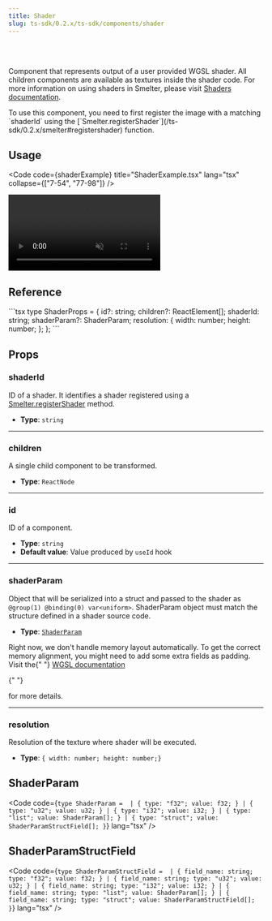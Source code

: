 ```yaml
---
title: Shader
slug: ts-sdk/0.2.x/ts-sdk/components/shader
---
```



<Badge text="Node.js" variant="tip" size="large" />

<br />

<br />

Component that represents output of a user provided WGSL shader. All children components are available as textures inside the shader code.
For more information on using shaders in Smelter, please visit [Shaders documentation](/fundamentals/concepts/shaders).

<Aside>
  To use this component, you need to first register the image with a matching
  `shaderId` using the
  [`Smelter.registerShader`](/ts-sdk/0.2.x/smelter#registershader) function.
</Aside>

## Usage

<Code code={shaderExample} title="ShaderExample.tsx" lang="tsx" collapse={["7-54", "77-98"]} />

<CollapsibleDetails summaryTitle="Example output">
  <video autoplay loop muted src={ExampleImage} alt="example output" />
</CollapsibleDetails>

## Reference

<CollapsibleDetails summaryTitle="Type definitions" open>
  ```tsx
  type ShaderProps = {
    id?: string;
    children?: ReactElement[];
    shaderId: string;
    shaderParam?: ShaderParam;
    resolution: {
      width: number;
      height: number;
    };
  };
  ```
</CollapsibleDetails>

## Props

### shaderId

ID of a shader. It identifies a shader registered using a [Smelter.registerShader](/ts-sdk/0.2.x/smelter#registershader) method.

* **Type**: `string`

***

### children

A single child component to be transformed.

* **Type**: `ReactNode`

***

### id

ID of a component.

* **Type**: `string`
* **Default value**: Value produced by `useId` hook

***

### shaderParam

Object that will be serialized into a struct and passed to the shader as `@group(1) @binding(0) var<uniform>`. ShaderParam object must match the structure defined in a shader source code.

* **Type**: [`ShaderParam`](#shaderparam-1)

<Aside>
  Right now, we don't handle memory layout automatically. To get the correct
  memory alignment, you might need to add some extra fields as padding. Visit
  the{" "}

  <a href="https://www.w3.org/TR/WGSL/#alignment-and-size" target="_blank">
    WGSL documentation
  </a>

  {" "}

  for more details.
</Aside>

***

### resolution

Resolution of the texture where shader will be executed.

* **Type**: `{ width: number; height: number;}`

## ShaderParam

<Code
  code={`
type ShaderParam = 
| { type: "f32"; value: f32; }
| { type: "u32"; value: u32; }
| { type: "i32"; value: i32; }
| { type: "list"; value: ShaderParam[]; }
| {
    type: "struct";
    value: ShaderParamStructField[];
  }
`}
  lang="tsx"
/>

## ShaderParamStructField

<Code
  code={`
type ShaderParamStructField = 
| { field_name: string; type: "f32"; value: f32; }
| { field_name: string; type: "u32"; value: u32; }
| { field_name: string; type: "i32"; value: i32; }
| {
    field_name: string;
    type: "list";
    value: ShaderParam[];
  }
| {
    field_name: string;
    type: "struct";
    value: ShaderParamStructField[];
  }
`}
  lang="tsx"
/>
